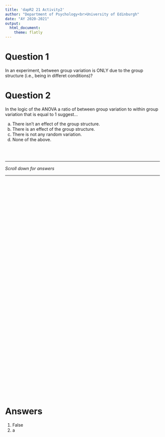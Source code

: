 ```yaml
---
title: 'dapR2 21 Activity2'
author: "Department of Psychology<br>University of Edinburgh"
date: "AY 2020-2021"
output:
  html_document:
    theme: flatly
---
```



# Question 1

In an experiment, between group variation is ONLY due to the group structure (i.e., being in differet conditions)?

# Question 2

In the logic of the ANOVA a ratio of between group variation to within group variation that is equal to 1 suggest... 

a. There isn't an effect of the group structure. 
b. There is an effect of the group structure. 
c. There is not any random variation. 
d. None of the above. 


<br>
<br>

---  

*Scroll down for answers*  
  
---

<div style="margin-bottom:750px;">

</div>


# Answers
1. False
2. a